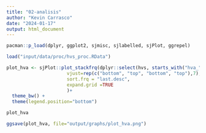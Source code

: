 ```yaml
---
title: "02-analisis"
author: "Kevin Carrasco"
date: "2024-01-17"
output: html_document
---
```


```r
pacman::p_load(dplyr, ggplot2, sjmisc, sjlabelled, sjPlot, ggrepel)
```

```r
load("input/data/proc/hvs_proc.RData")
```

```r
plot_hva <- sjPlot::plot_stackfrq(dplyr::select(hvs, starts_with("hva_")),
                      vjust=rep(c("bottom", "top", "bottom", "top"),7),
                      sort.frq = "last.desc",
                      expand.grid =TRUE
                      )+
  theme_bw() +
  theme(legend.position="bottom")

plot_hva

ggsave(plot_hva, file="output/graphs/plot_hva.png")
```


